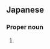 ==Japanese==
{{ja-kanjitab|しげ|き}}

===Proper noun===
{{ja-pos|proper|しげき}}

# {{given name|male|lang=ja|sort=しげき}}